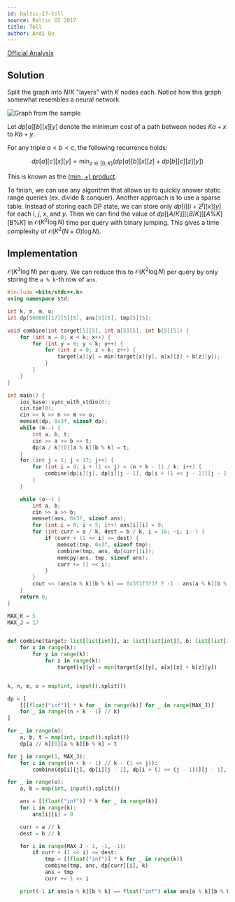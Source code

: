 ```yaml
---
id: baltic-17-toll
source: Baltic OI 2017
title: Toll
author: Andi Qu
---
```


[Official Analysis](https://boi.cses.fi/files/boi2017_solutions.zip)

## Solution

Split the graph into $N / K$ "layers" with $K$ nodes each. Notice how this graph
somewhat resembles a neural network.

![Graph from the sample](/solutions/platinum/baltic-17-toll/graph.png)

Let $dp[a][b][x][y]$ denote the minimum cost of a path between nodes $Ka + x$ to
$Kb + y$.

For any triple $a < b < c$, the following recurrence holds:

$$
dp[a][c][x][y] = \min_{z \in [0, K)} (dp[a][b][x][z] + dp[b][c][z][y])
$$

This is known as the
[$(\min,+)$ product](https://en.wikipedia.org/wiki/Min-plus_matrix_multiplication).

To finish, we can use any algorithm that allows us to quickly answer static
range queries (ex. divide & conquer). Another approach is to use a sparse table.
Instead of storing each DP state, we can store only $dp[i][i + 2^j][x][y]$ for
each $i$, $j$, $x$, and $y$. Then we can find the value of
$dp[\lfloor A / K \rfloor][\lfloor B / K \rfloor][A \% K][B \% K]$ in
$\mathcal{O}(K^2 \log N)$ time per query with binary jumping. This gives a time
complexity of $\mathcal{O}(K^2(N+O)\log N)$.

## Implementation

$\mathcal{O}(K^3 \log N)$ per query. We can reduce this to
$\mathcal{O}(K^2 \log N)$ per query by only storing the `a % k`-th row of `ans`.

<LanguageSection>
<CPPSection>

```cpp
#include <bits/stdc++.h>
using namespace std;

int k, n, m, o;
int dp[50000][17][5][5], ans[5][5], tmp[5][5];

void combine(int target[5][5], int a[5][5], int b[5][5]) {
	for (int x = 0; x < k; x++) {
		for (int y = 0; y < k; y++) {
			for (int z = 0; z < k; z++) {
				target[x][y] = min(target[x][y], a[x][z] + b[z][y]);
			}
		}
	}
}

int main() {
	ios_base::sync_with_stdio(0);
	cin.tie(0);
	cin >> k >> n >> m >> o;
	memset(dp, 0x3f, sizeof dp);
	while (m--) {
		int a, b, t;
		cin >> a >> b >> t;
		dp[a / k][0][a % k][b % k] = t;
	}
	for (int j = 1; j < 17; j++) {
		for (int i = 0; i + (1 << j) < (n + k - 1) / k; i++) {
			combine(dp[i][j], dp[i][j - 1], dp[i + (1 << j - 1)][j - 1]);
		}
	}

	while (o--) {
		int a, b;
		cin >> a >> b;
		memset(ans, 0x3f, sizeof ans);
		for (int i = 0; i < 5; i++) ans[i][i] = 0;
		for (int curr = a / k, dest = b / k, i = 16; ~i; i--) {
			if (curr + (1 << i) <= dest) {
				memset(tmp, 0x3f, sizeof tmp);
				combine(tmp, ans, dp[curr][i]);
				memcpy(ans, tmp, sizeof ans);
				curr += (1 << i);
			}
		}
		cout << (ans[a % k][b % k] == 0x3f3f3f3f ? -1 : ans[a % k][b % k]) << '\n';
	}
	return 0;
}
```

</CPPSection>
<PySection>

```py
MAX_K = 5
MAX_J = 17


def combine(target: list[list[int]], a: list[list[int]], b: list[list[int]]):
	for x in range(k):
		for y in range(k):
			for z in range(k):
				target[x][y] = min(target[x][y], a[x][z] + b[z][y])


k, n, m, o = map(int, input().split())

dp = [
	[[[float("inf")] * k for _ in range(k)] for _ in range(MAX_J)]
	for _ in range((n + k - 1) // k)
]

for _ in range(m):
	a, b, t = map(int, input().split())
	dp[a // k][0][a % k][b % k] = t

for j in range(1, MAX_J):
	for i in range((n + k - 1) // k - (1 << j)):
		combine(dp[i][j], dp[i][j - 1], dp[i + (1 << (j - 1))][j - 1], k)

for _ in range(o):
	a, b = map(int, input().split())

	ans = [[float("inf")] * k for _ in range(k)]
	for i in range(k):
		ans[i][i] = 0

	curr = a // k
	dest = b // k

	for i in range(MAX_J - 1, -1, -1):
		if curr + (1 << i) <= dest:
			tmp = [[float("inf")] * k for _ in range(k)]
			combine(tmp, ans, dp[curr][i], k)
			ans = tmp
			curr += 1 << i

	print(-1 if ans[a % k][b % k] == float("inf") else ans[a % k][b % k])
```

</PySection>
</LanguageSection>
